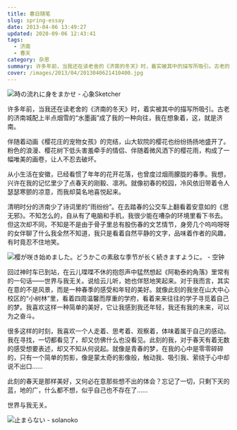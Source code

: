 ```yaml
---
title: 春日随笔
slug: spring-essay
date: 2013-04-06 13:49:27
updated: 2020-09-06 12:43:41
tags:
  - 济南
  - 春天
category: 杂思
summary: 许多年前，当我还在读老舍的《济南的冬天》时，着实被其中的描写所吸引。古老的济南城配上半点烟雪的“水墨画”成了我的一种向往，我在想象着，这，就是济南。
cover: /images/2013/04/2013040621410400.jpg
---
```


![時の流れに身をまかせ - 心象Sketcher](/images/2013/04/2013040621452600.jpg)

<MusicPlayer netease={2014036735} />

许多年前，当我还在读老舍的《济南的冬天》时，着实被其中的描写所吸引。古老的济南城配上半点烟雪的“水墨画”成了我的一种向往，我在想象着，这，就是济南。

伴随着动画《樱花庄的宠物女孩》的完结，山大软院的樱花也纷纷扬扬地盛开了。粉色的浪漫、樱花树下低头害羞牵手的情侣、伴随着微风洒下的樱花雨，构成了一幅唯美的画卷，让人不忍去破坏。

从小生活在安徽，已经看惯了年年的花开花落，也曾度过烟雨朦胧的春季。我想，兴许在我的记忆里少了点春天的刚毅、凛冽。就像初春的校园，冷风依旧带着令人瑟瑟寒颤的凉意，而我却莫名地喜悦起来。

清明时分的济南少了诗词里的“雨纷纷”。在去踏春的公交车上翻看着安意如的《思无邪》。不知怎么的，自从有了电脑和手机，我很少能在嘈杂的环境里看下书去。但这次却不同，不知是不是由于骨子里总有股伤春的文艺情节，身旁几个呜呜呀呀的女伴聊了什么我全然不知道，我只是看着自然平静的文字，品味着作者的风趣，有时竟忍不住地笑。

![樱が咲き始めました。どうかこの素敌な季节が长く続きますように。 - 空钟](/images/2013/04/2013040621510000.jpg)

回过神时车已到站，在云儿喋喋不休的抱怨声中猛然想起《阿勒泰的角落》里常有的一句话——世界与我无关。说给云儿听，她也佯怒地笑起来。对于我而言，其实在意的不是风景，而是一种春季的感受和年轻的美好。就像此刻的我坐在山大中心校区的“小树林”里，看着四周温馨而厚重的学府，看着来来往往的学子寻觅着自己的梦。我喜欢这样一种简单的美好，它让我感到我还年轻，我还有我的未来，可以为之奋斗。

很多这样的时刻，我喜欢一个人走着、思考着、观察着，体味着属于自己的感动。我在寻找，一切都看见了，却又仿佛什么也没看见。此刻的我，对于春天有着无数的感受想要表述，却又不知从何说起。就像是青春的梦，在我的心中是零零碎碎的，只有一个简单的剪影，像是蒙太奇的影像般，触动我、吸引我、萦绕于心中却说不出口……

此刻的春天是那样美好，又何必在意那些想不出的体会？忘记了一切，只剩下天的蓝，地的广，什么都不想，似乎自己也不存在了……

世界与我无关。

![止まらない - solanoko](/images/2013/04/2013040621482300.jpg)
